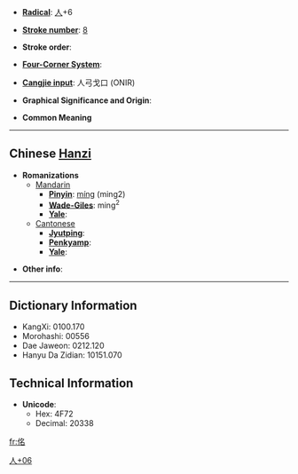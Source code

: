 * '''[[Wiktionary:Chinese radical index| Radical]]''': [[Wiktionary:Chinese radical index 人|人]]+6

* '''[[Wiktionary:Chinese total strokes index|Stroke number]]''': [[Wiktionary:Chinese total strokes index 8|8]]

* '''Stroke order''': 

* '''[[Wiktionary:Chinese four corner index|Four-Corner System]]''': 

* '''[[Wiktionary:Chinese Cangjie index|Cangjie input]]''': 人弓戈口 (ONIR)

* '''Graphical Significance and Origin''': 

* '''Common Meaning'''

----

== Chinese [[Hanzi]] ==

* '''Romanizations'''
** [[Mandarin]]
*** '''[[Pinyin]]''': [[míng]] (ming2)
*** '''[[Wade-Giles]]''': ming<sup>2</sup>
*** '''[[Yale]]''': 
**[[Cantonese]]
***'''[[Jyutping]]''':
***'''[[Penkyamp]]''': 
***'''[[Yale]]''': 

* '''Other info''': 

----

== Dictionary Information ==

* KangXi: 0100.170
* Morohashi: 00556
* Dae Jaweon: 0212.120
* Hanyu Da Zidian: 10151.070

== Technical Information ==

* '''Unicode''':
** Hex: 4F72
** Decimal: 20338

[[Category:CJKV Character articles lacking a common meaning|人+06]]

[[fr:佲]]